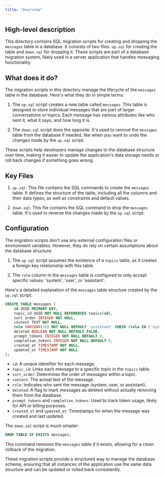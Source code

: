 ```yaml
---
title: "Overview"
---
```


## High-level description
This directory contains SQL migration scripts for creating and dropping the `messages` table in a database. It consists of two files: `up.sql` for creating the table and `down.sql` for dropping it. These scripts are part of a database migration system, likely used in a server application that handles messaging functionality.

## What does it do?
The migration scripts in this directory manage the lifecycle of the `messages` table in the database. Here's what they do in simple terms:

1. The `up.sql` script creates a new table called `messages`. This table is designed to store individual messages that are part of larger conversations or topics. Each message has various attributes like who sent it, what it says, and how long it is.

2. The `down.sql` script does the opposite. It's used to remove the `messages` table from the database if needed, like when you want to undo the changes made by the `up.sql` script.

These scripts help developers manage changes to the database structure over time, making it easier to update the application's data storage needs or roll back changes if something goes wrong.

## Key Files

1. `up.sql`: This file contains the SQL commands to create the `messages` table. It defines the structure of the table, including all the columns and their data types, as well as constraints and default values.

2. `down.sql`: This file contains the SQL command to drop the `messages` table. It's used to reverse the changes made by the `up.sql` script.

## Configuration
The migration scripts don't use any external configuration files or environment variables. However, they do rely on certain assumptions about the database structure:

1. The `up.sql` script assumes the existence of a `topics` table, as it creates a foreign key relationship with this table.

2. The `role` column in the `messages` table is configured to only accept specific values: 'system', 'user', or 'assistant'.

Here's a detailed explanation of the `messages` table structure created by the `up.sql` script:

```sql
CREATE TABLE messages (
    id UUID PRIMARY KEY,
    topic_id UUID NOT NULL REFERENCES topics(id),
    sort_order INTEGER NOT NULL,
    content TEXT NOT NULL,
    role VARCHAR(10) NOT NULL DEFAULT 'assistant' CHECK (role IN ('system', 'user', 'assistant')),
    deleted BOOLEAN NOT NULL DEFAULT FALSE,
    prompt_tokens INTEGER NOT NULL DEFAULT 0,
    completion_tokens INTEGER NOT NULL DEFAULT 0,
    created_at TIMESTAMP NOT NULL,
    updated_at TIMESTAMP NOT NULL
);
```

- `id`: A unique identifier for each message.
- `topic_id`: Links each message to a specific topic in the `topics` table.
- `sort_order`: Determines the order of messages within a topic.
- `content`: The actual text of the message.
- `role`: Indicates who sent the message (system, user, or assistant).
- `deleted`: A flag to mark messages as deleted without actually removing them from the database.
- `prompt_tokens` and `completion_tokens`: Used to track token usage, likely for API or billing purposes.
- `created_at` and `updated_at`: Timestamps for when the message was created and last updated.

The `down.sql` script is much simpler:

```sql
DROP TABLE IF EXISTS messages;
```

This command removes the `messages` table if it exists, allowing for a clean rollback of the migration.

These migration scripts provide a structured way to manage the database schema, ensuring that all instances of the application use the same data structure and can be updated or rolled back consistently.